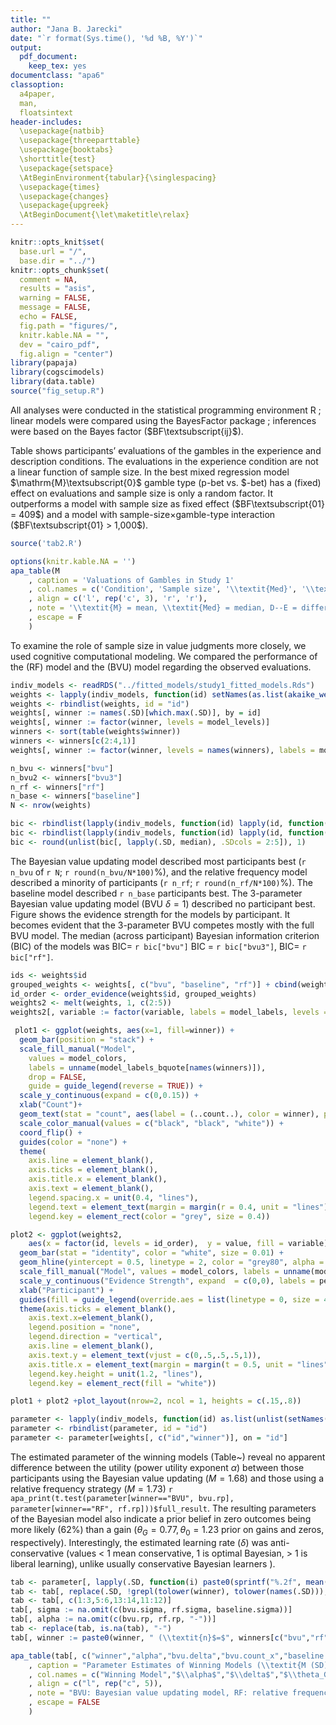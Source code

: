 ```yaml
---
title: ""
author: "Jana B. Jarecki"
date: "`r format(Sys.time(), '%d %B, %Y')`"
output:
  pdf_document:
    keep_tex: yes
documentclass: "apa6"
classoption:
  a4paper,
  man,
  floatsintext
header-includes:
  \usepackage{natbib}
  \usepackage{threeparttable}
  \usepackage{booktabs}
  \shorttitle{test}
  \usepackage{setspace}
  \AtBeginEnvironment{tabular}{\singlespacing}
  \usepackage{times}
  \usepackage{changes}
  \usepackage{upgreek}
  \AtBeginDocument{\let\maketitle\relax}
---
```


```r
knitr::opts_knit$set(
  base.url = "/",
  base.dir = "../")
knitr::opts_chunk$set(
  comment = NA,
  results = "asis",
  warning = FALSE,
  message = FALSE,
  echo = FALSE,
  fig.path = "figures/",
  knitr.kable.NA = "",
  dev = "cairo_pdf",
  fig.align = "center")
library(papaja)
library(cogscimodels)
library(data.table)
source("fig_setup.R")
```

All analyses were conducted in the statistical programming environment R \citep{R2019}; linear models were compared using the BayesFactor package \citep{BayesFactor}; inferences were based on the Bayes factor ($BF\textsubscript{ij}$).\footnote{Bayes factors quantifiy how much more or less likely the data are under Model i ($\mathrm{M}\textsubscript{i}$) than Model j ($\mathrm{M}\textsubscript{j}$). A Bayes factor of 1 ($BF\textsubscript{ij} = 1$) means that the data do not discriminate between the two models $\mathrm{M}\textsubscript{i}$ and $\mathrm{M}\textsubscript{j}$. A Bayes factor of 5 (i.e., $BF\textsubscript{ij} = 5$) means that the data are 5 times more likely under $\mathrm{M}\textsubscript{i}$ than under $\mathrm{M}\textsubscript{j}$. A Bayes factor of $1/5$ ($BF\textsubscript{ij} = 1/5$) means that the data are 5 times more likely under $\mathrm{M}\textsubscript{j}$ (note that $BF\textsubscript{ji} = 1/BF\textsubscript{ij}$).} 

\subsection{Evaluations of Gambles by Condition and Sample Size}
Table \ref{tab:meansStudy1} shows participants' evaluations of the gambles in the experience and description conditions. The evaluations in the experience condition are not a linear function of sample size. In the best mixed regression model $\mathrm{M}\textsubscript{0}$ gamble type (p-bet vs. \$-bet) has a (fixed) effect on evaluations and sample size is only a random factor. It outperforms a model with sample size as fixed effect ($BF\textsubscript{01} = 409$) and a model with sample-size$\times$gamble-type interaction ($BF\textsubscript{01} > 1,000$).

```r
source('tab2.R')
```

```r
options(knitr.kable.NA = '')
apa_table(M
    , caption = 'Valuations of Gambles in Study 1'
    , col.names = c('Condition', 'Sample size', '\\textit{Med}', '\\textit{M}', 'D--E', 'D--E:$BF\\textsubscript{10}$')
    , align = c('l', rep('c', 3), 'r', 'r'),
    , note = '\\textit{M} = mean, \\textit{Med} = median, D--E = difference between mean description-based valuations and experience-based valuations, $BF\\textsubscript{10}$ = Bayes Factor quantifying the evidence for a linear model $\\mathrm{M}\\textsubscript{1}$ predicting that valuations differ between description and experience over a linear model $\\mathrm{M}\\textsubscript{0}$ predicting no such differences; both models models contain a by-participant random effect. Gambles IDs 1, 2, and 3 are \\$-bets; Gamble IDs 4, 5, and 6 are p-bets.'
    , escape = F
    )
```

\subsection{Cognitive Modeling of Evaluations by Sample Size}
To examine the role of sample size in value judgments more closely, we used cognitive computational modeling. We compared the performance of the \added{relative frequency} (RF) model and the \added{Bayesian value updating} (BVU) model regarding the observed evaluations. \added{The models were compared to a baseline model, predicting a constant evaluation equal to the mean  individual evaluation (sensible models are expected to outperform this baseline model).}

\subsubsection{Modeling Procedure} 
\added{The observed and predicted evaluations were normalized to a common range (0 - 1, by division through the gain magnitude and truncation of normalized values $>$ 1). The free model parameters were estimated by maximum likelihood at the participant level, assuming observations follow a truncated normal distribution (truncation: 0-1) around the model predictions with a constant standard deviation ($\sigma$) estimated as a free parameter ($0 < \sigma \leq 1$).  Therefore, the RF model had 2 free parameter, the power utility exponent $\alpha$ ($0 \leq \alpha \leq 20$) and $\sigma$. The BVU model had 4 free parameter the gain prior $\theta_G$ ($0 \leq \theta_G \leq 1$; the loss prior was $\theta_0=2-\theta_G$), the learning rate $\delta$ ($0 \leq \delta \leq 10$), $\alpha$ and $\sigma$. A 3-parameter BVU model was also tested, constraining the BVU to have a fixed learning rate of $\delta=1$ (optimal Bayesian updating). The baseline model had 2 free parameter, the mean evaluation $\mu$ and $\sigma$. Parameters were estimated by a local nonlinear optimization solver solnp using the R package solnp (REF). The model comparison used the Bayesian information criterion (BIC), transformed into Bayesian evidence weights (\citealp{Kass1995, Lewandowsky2011}).}

```r
indiv_models <- readRDS("../fitted_models/study1_fitted_models.Rds")
weights <- lapply(indiv_models, function(id) setNames(as.list(akaike_weight(sapply(id, function(m) m$BIC()))), names(id)))
weights <- rbindlist(weights, id = "id")
weights[, winner := names(.SD)[which.max(.SD)], by = id]
weights[, winner := factor(winner, levels = model_levels)]
winners <- sort(table(weights$winner))
winners <- winners[c(2:4,1)]
weights[, winner := factor(winner, levels = names(winners), labels = model_labels[names(winners)])]

n_bvu <- winners["bvu"]
n_bvu2 <- winners["bvu3"]
n_rf <- winners["rf"]
n_base <- winners["baseline"]
N <- nrow(weights)

bic <- rbindlist(lapply(indiv_models, function(id) lapply(id, function(m) m$BIC())), id = "id")
bic <- rbindlist(lapply(indiv_models, function(id) lapply(id, function(m) m$logLik())), id = "id")
bic <- round(unlist(bic[, lapply(.SD, median), .SDcols = 2:5]), 1)
```



\subsubsection{Modeling Results}
The Bayesian value updating model described most participants best (`r n_bvu` of `r N`; `r round(n_bvu/N*100)`\%), and the relative frequency model described a minority of participants   (`r n_rf`; `r round(n_rf/N*100)`\%). The baseline model described `r n_base` participants best. The 3-parameter Bayesian value updating model (BVU $\delta=1$) described no participant best. Figure \ref{fig:model_weights} shows the evidence strength for the models by participant. It becomes evident that the 3-parameter BVU competes mostly with the full BVU model. The median (across participant) Bayesian information criterion (BIC) of the models was BIC\textsubscript{BVU}$=$ `r bic["bvu"]` BIC\textsubscript{BCU $\delta=1$} $=$ `r bic["bvu3"]`, BIC\textsubscript{RF}$=$ `r bic["rf"]`.





```r
ids <- weights$id
grouped_weights <- weights[, c("bvu", "baseline", "rf")] + cbind(weights[, "bvu3"], 0 , 0)
id_order <- order_evidence(weights$id, grouped_weights)
weights2 <- melt(weights, 1, c(2:5))
weights2[, variable := factor(variable, labels = model_labels, levels = model_levels)]

 plot1 <- ggplot(weights, aes(x=1, fill=winner)) +
  geom_bar(position = "stack") +
  scale_fill_manual("Model",
    values = model_colors,
    labels = unname(model_labels_bquote[names(winners)]),
    drop = FALSE,
    guide = guide_legend(reverse = TRUE)) +
  scale_y_continuous(expand = c(0,0.15)) +
  xlab("Count")+
  geom_text(stat = "count", aes(label = (..count..), color = winner), position = position_stack(vjust = 0.5), family = "Arial", size = 3.4) +
  scale_color_manual(values = c("black", "black", "white")) +
  coord_flip() +
  guides(color = "none") +
  theme(
    axis.line = element_blank(),
    axis.ticks = element_blank(),
    axis.title.x = element_blank(),
    axis.text = element_blank(),
    legend.spacing.x = unit(0.4, "lines"),
    legend.text = element_text(margin = margin(r = 0.4, unit = "lines")),
    legend.key = element_rect(color = "grey", size = 0.4))

plot2 <- ggplot(weights2,
    aes(x = factor(id, levels = id_order),  y = value, fill = variable)) +
  geom_bar(stat = "identity", color = "white", size = 0.01) +
  geom_hline(yintercept = 0.5, linetype = 2, color = "grey80", alpha = 0.8, size = 0.4) +
  scale_fill_manual("Model", values = model_colors, labels = unname(model_labels_bquote)) +
  scale_y_continuous("Evidence Strength", expand  = c(0,0), labels = percent) +
  xlab("Participant") +
  guides(fill = guide_legend(override.aes = list(linetype = 0, size = 4.5))) +
  theme(axis.ticks = element_blank(), 
    axis.text.x=element_blank(),
    legend.position = "none",
    legend.direction = "vertical",
    axis.line = element_blank(),
    axis.text.y = element_text(vjust = c(0,.5,.5,.5,1)),
    axis.title.x = element_text(margin = margin(t = 0.5, unit = "lines")),
    legend.key.height = unit(1.2, "lines"),
    legend.key = element_rect(fill = "white")) 

plot1 + plot2 +plot_layout(nrow=2, ncol = 1, heights = c(.15,.8))
```

```r
parameter <- lapply(indiv_models, function(id) as.list(unlist(setNames(lapply(id, function(m) m$coef()), names(id)))))
parameter <- rbindlist(parameter, id = "id")
parameter <- parameter[weights[, c("id","winner")], on = "id"]
```

The estimated parameter of the winning models (Table~\ref{tab:model_par}) reveal no apparent difference between the utility (power utility exponent $\alpha$) between those participants using the Bayesian value updating ($M=1.68$) and those using a relative frequency strategy ($M=1.73$) `r apa_print(t.test(parameter[winner=="BVU", bvu.rp], parameter[winner=="RF", rf.rp]))$full_result`. The resulting parameters of the Bayesian model also indicate a prior belief in zero outcomes being more likely (62\%) than a gain ($\theta_G = 0.77, \theta_0 = 1.23$ prior on gains and zeros, respectively). Interestingly, the estimated learning rate ($\delta$) was anti-conservative (values $<$ 1 mean conservative, 1 is optimal Bayesian, $>$ 1 is liberal learning), unlike usually conservative Bayesian learners \citep{Edwards1967,Tauber2017}).


```r
tab <- parameter[, lapply(.SD, function(i) paste0(sprintf("%.2f", mean(i)), " (", sprintf("%.2f", sd(i)), ")")), .SDcols = 2:14, by = winner]
tab <- tab[, replace(.SD, !grepl(tolower(winner), tolower(names(.SD))), NA_character_), by = winner]
tab <- tab[, c(1:3,5:6,13:14,11:12)]
tab[, sigma := na.omit(c(bvu.sigma, rf.sigma, baseline.sigma))]
tab[, alpha := na.omit(c(bvu.rp, rf.rp, "-"))]
tab <- replace(tab, is.na(tab), "-")
tab[, winner := paste0(winner, " (\\textit{n}$=$", winners[c("bvu","rf","baseline")], ")")]

apa_table(tab[, c("winner","alpha","bvu.delta","bvu.count_x","baseline.m","sigma")]
    , caption = "Parameter Estimates of Winning Models (\\textit{M (SD)})"
    , col.names = c("Winning Model","$\\alpha$","$\\delta$","$\\theta_G$","$\\mu$","$\\sigma$")
    , align = c("l", rep("c", 5)),
    , note = "BVU: Bayesian value updating model, RF: relative frequency model, BASE: baseline model. Parameters denote: $\\alpha=$ power utility exponent, $\\delta=$ learning rate, $\\theta_G$ gain prior, $\\mu=$ mean evaluation, $\\sigma$ standard deviation."
    , escape = FALSE
    )

```